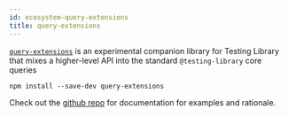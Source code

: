 ```yaml
---
id: ecosystem-query-extensions
title: query-extensions
---
```


[`query-extensions`][gh] is an experimental companion library for Testing
Library that mixes a higher-level API into the standard `@testing-library` core
queries

```
npm install --save-dev query-extensions
```

Check out the [github repo][gh] for documentation for examples and rationale.

[gh]: https://github.com/tjefferson08/query-extensions
